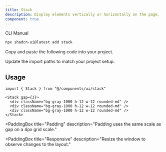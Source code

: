 ```yaml
---
title: Stack
description: Display elements vertically or horizontally on the page.
component: true
---
```


<PaddingBox>
  <ComponentPreview name="stack-demo" />
</PaddingBox>

<PaddingBox title="Installation">
<Tabs defaultValue="cli">

<TabsList>
  <TabsTrigger value="cli">CLI</TabsTrigger>
  <TabsTrigger value="manual">Manual</TabsTrigger>
</TabsList>
<TabsContent value="cli">

```bash
npx shadcn-ui@latest add stack
```

</TabsContent>

<TabsContent value="manual">

<Steps>

<Step>Copy and paste the following code into your project.</Step>

<ComponentSource name="stack" />

<Step>Update the import paths to match your project setup.</Step>

</Steps>

</TabsContent>

</Tabs>

## Usage

```tsx
import { Stack } from "@/components/ui/stack"
```

```tsx
<Stack gap={3}>
  <div className="bg-gray-1000 h-12 w-12 rounded-md" />
  <div className="bg-gray-1000 h-12 w-12 rounded-md" />
  <div className="bg-gray-1000 h-12 w-12 rounded-md" />
</Stack>
```

</PaddingBox>

<PaddingBox title="Gap" description="Gap is a unit on a 4px grid scale.">
  <ComponentPreview name="stack-demo" />
</PaddingBox>

<PaddingBox
  title="Padding"
  description="Padding uses the same scale as gap on a 4px grid scale."
>
  <ComponentPreview name="stack-padding" />
</PaddingBox>

<PaddingBox
  title="Responsive"
  description="Resize the window to observe changes to the layout."
>
  <ComponentPreview name="stack-responsive" />
</PaddingBox>
